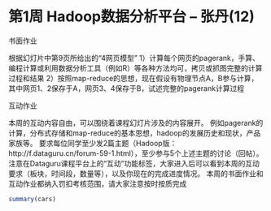 第1周 Hadoop数据分析平台  -- 张丹(12)
========================================================

书面作业 

根据幻灯片中第9页所给出的“4网页模型” 
1）计算每个网页的pagerank，手算、编程计算或利用数据分析工具（例如R）等各种方法均可，拷贝或抓图完整的计算过程和结果 
2）按照map-reduce的思想，现在假设有物理节点A，B参与计算，其中网页1、2保存于A，网页3、4保存于B，试述完整的pagerank计算过程 

互动作业 

本周的互动内容自由，可以围绕着课程幻灯片涉及的内容展开。 例如pagerank的计算，分布式存储和map-reduce的基本思想，hadoop的发展历史和现状，产品家族等。 
要求每位同学至少发2篇主题（Hadoop版：http://f.dataguru.cn/forum-59-1.html），至少参与5个上述主题的讨论（回帖）。 
注意在Dataguru课程平台上的“互动”功能标签，大家进入后可以看到本周的互动要求（板块，时间段，数量等），以及你现在的完成进度情况。 
本周的书面作业和互动作业都纳入罚扣考核范围，请大家注意按时按质完成

```r
summary(cars)
```
